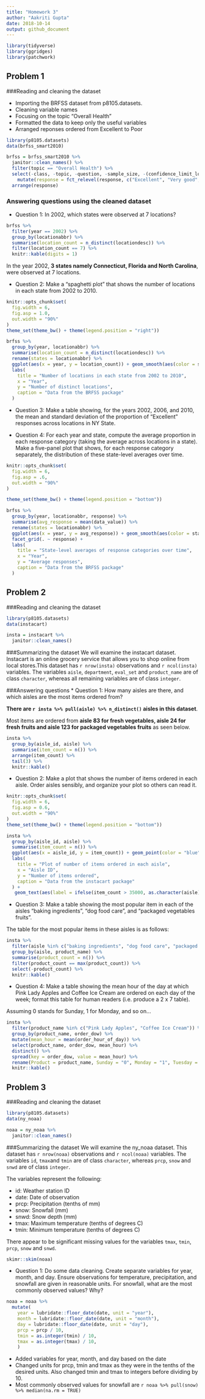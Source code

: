 ```yaml
---
title: "Homework 3"
author: "Aakriti Gupta"
date: 2018-10-14
output: github_document 
---
```



```r
library(tidyverse)
library(ggridges)
library(patchwork)
```

## **Problem 1**
###Reading and cleaning the dataset

* Importing the BRFSS dataset from p8105.datasets.
* Cleaning variable names
* Focusing on the topic "Overall Health"
* Formatted the data to keep only the useful variables
* Arranged reponses ordered from Excellent to Poor

```r
library(p8105.datasets)
data(brfss_smart2010)
```

```r
brfss = brfss_smart2010 %>% 
  janitor::clean_names() %>% 
  filter(topic == "Overall Health") %>% 
  select(-class, -topic, -question, -sample_size, -(confidence_limit_low:geo_location)) %>% 
    mutate(response = fct_relevel(response, c("Excellent", "Very good", "Good", "Fair", "Poor"))) %>%
  arrange(response)
```

### Answering questions using the cleaned dataset

* Question 1: In 2002, which states were observed at 7 locations?

```r
brfss %>% 
  filter(year == 2002) %>% 
  group_by(locationabbr) %>% 
  summarise(location_count = n_distinct(locationdesc)) %>%
  filter(location_count == 7) %>% 
  knitr::kable(digits = 1)
```

In the year 2002, **3 states namely Connecticut, Florida and North Carolina**, were observed at 7 locations.

* Question 2: Make a “spaghetti plot” that shows the number of locations in each state from 2002 to 2010.

```r
knitr::opts_chunk$set(
  fig.width = 6,
  fig.asp = 1.0,
  out.width = "90%"
)
theme_set(theme_bw() + theme(legend.position = "right"))

brfss %>%
  group_by(year, locationabbr) %>% 
  summarise(location_count = n_distinct(locationdesc)) %>%
  rename(states = locationabbr) %>% 
  ggplot(aes(x = year, y = location_count)) + geom_smooth(aes(color = states), se = FALSE) + 
  labs(
    title = "Number of locations in each state from 2002 to 2010",
    x = "Year",
    y = "Number of distinct locations",
    caption = "Data from the BRFSS package"
  )
```

* Question 3: Make a table showing, for the years 2002, 2006, and 2010, the mean and standard deviation of the proportion of “Excellent” responses across locations in NY State.



* Question 4: For each year and state, compute the average proportion in each response category (taking the average across locations in a state). Make a five-panel plot that shows, for each response category separately, the distribution of these state-level averages over time.

```r
knitr::opts_chunk$set(
  fig.width = 6,
  fig.asp = .6,
  out.width = "90%"
)

theme_set(theme_bw() + theme(legend.position = "bottom"))

brfss %>% 
  group_by(year, locationabbr, response) %>% 
  summarise(avg_response = mean(data_value)) %>% 
  rename(states = locationabbr) %>% 
  ggplot(aes(x = year, y = avg_response)) + geom_smooth(aes(color = states), se = FALSE) + 
  facet_grid(. ~ response) +
  labs(
    title = "State-level averages of response categories over time",
    x = "Year",
    y = "Average responses",
    caption = "Data from the BRFSS package"
  )
```

## **Problem 2**
###Reading and cleaning the dataset

```r
library(p8105.datasets)
data(instacart)

insta = instacart %>% 
  janitor::clean_names()
```

###Summarizing the dataset
We will examine the instacart dataset. Instacart is an online grocery service that allows you to shop online from local stores.This dataset has `r nrow(insta)` observations and `r ncol(insta)` variables. The variables `aisle`, `department`, `eval_set` and `product_name` are of class `character`, whereas  all remaining variables are of class `integer`. 

###Answering questions
* Question 1: How many aisles are there, and which aisles are the most items ordered from?

**There are `r insta %>% pull(aisle) %>% n_distinct()` aisles in this dataset**.

Most items are ordered from **aisle 83 for fresh vegetables, aisle 24 for fresh fruits and aisle 123 for packaged vegetables fruits** as seen below.

```r
insta %>%
  group_by(aisle_id, aisle) %>% 
  summarise(item_count = n()) %>% 
  arrange(item_count) %>% 
  tail(3) %>% 
  knitr::kable()
```

* Question 2: Make a plot that shows the number of items ordered in each aisle. Order aisles sensibly, and organize your plot so others can read it.

```r
knitr::opts_chunk$set(
  fig.width = 6,
  fig.asp = 0.6,
  out.width = "90%"
)
theme_set(theme_bw() + theme(legend.position = "bottom"))

insta %>%
  group_by(aisle_id, aisle) %>% 
  summarise(item_count = n()) %>%
  ggplot(aes(x = aisle_id, y = item_count)) + geom_point(color = "blue") + 
  labs(
    title = "Plot of number of items ordered in each aisle",
    x = "Aisle ID",
    y = "Number of items ordered",
    caption = "Data from the instacart package"
  ) +
   geom_text(aes(label = ifelse(item_count > 35000, as.character(aisle),'')), hjust = 1.1, vjust = 1.1)
```

* Question 3: Make a table showing the most popular item in each of the aisles “baking ingredients”, “dog food care”, and “packaged vegetables fruits”.

The table for the most popular items in these aisles is as follows:

```r
insta %>% 
  filter(aisle %in% c("baking ingredients", "dog food care", "packaged vegetables fruits")) %>% 
  group_by(aisle, product_name) %>% 
  summarise(product_count = n()) %>%
  filter(product_count == max(product_count)) %>% 
  select(-product_count) %>% 
  knitr::kable()

```

* Question 4: Make a table showing the mean hour of the day at which Pink Lady Apples and Coffee Ice Cream are ordered on each day of the week; format this table for human readers (i.e. produce a 2 x 7 table).

Assuming 0 stands for Sunday, 1 for Monday, and so on...

```r
insta %>% 
  filter(product_name %in% c("Pink Lady Apples", "Coffee Ice Cream")) %>% 
  group_by(product_name, order_dow) %>%
  mutate(mean_hour = mean(order_hour_of_day)) %>% 
  select(product_name, order_dow, mean_hour) %>%
  distinct() %>%  
  spread(key = order_dow, value = mean_hour) %>% 
  rename(Product = product_name, Sunday = "0", Monday = "1", Tuesday = "2", Wednesday = "3", Thursday = "4", Friday = "5", Saturday = "6") %>% 
  knitr::kable()

```

## **Problem 3**
###Reading and cleaning the dataset

```r
library(p8105.datasets)
data(ny_noaa)

noaa = ny_noaa %>% 
  janitor::clean_names()
```

###Summarizing the dataset
We will examine the ny_noaa dataset. This dataset has `r nrow(noaa)` observations and `r ncol(noaa)` variables. The variables `id`, `tmax`and `tmin` are of class `character`, whereas  `prcp`, `snow` and `snwd` are of class `integer`. 

The variables represent the following:

* id: Weather station ID
* date: Date of observation
* prcp: Precipitation (tenths of mm)
* snow: Snowfall (mm)
* snwd: Snow depth (mm)
* tmax: Maximum temperature (tenths of degrees C)
* tmin: Minimum temperature (tenths of degrees C)

There appear to be significant missing values for the variables `tmax`, `tmin`, `prcp`, `snow` and `snwd`.

```r
skimr::skim(noaa)
```

* Question 1: Do some data cleaning. Create separate variables for year, month, and day. Ensure observations for temperature, precipitation, and snowfall are given in reasonable units. For snowfall, what are the most commonly observed values? Why?

```r
noaa = noaa %>% 
  mutate(
    year = lubridate::floor_date(date, unit = "year"), 
    month = lubridate::floor_date(date, unit = "month"), 
    day = lubridate::floor_date(date, unit = "day"),
    prcp = prcp / 10,
    tmin = as.integer(tmin) / 10,
    tmax = as.integer(tmax) / 10,
    ) 
```

* Added variables for year, month, and day based on the date
* Changed units for prcp, tmin and tmax as they were in the tenths of the desired units. Also changed tmin and tmax to integers before dividing by 10.
* Most commonly observed values for snowfall are `r noaa %>% pull(snow) %>% median(na.rm = TRUE)`

